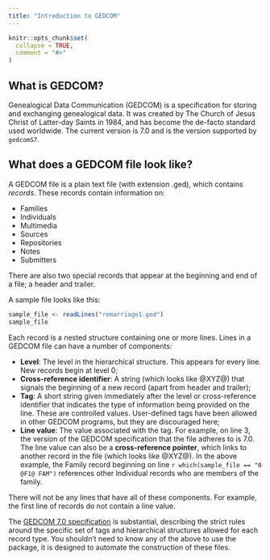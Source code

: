 ```yaml
---
title: "Introduction to GEDCOM"
---
```


```r
knitr::opts_chunk$set(
  collapse = TRUE,
  comment = "#>"
)
```

## What is GEDCOM?

Genealogical Data Communication (GEDCOM) is a specification for storing and exchanging genealogical data. It was created by The Church of Jesus Christ of Latter-day Saints in 1984, and has become the de-facto standard used worldwide. The current version is 7.0 and is the version supported by `gedcomS7`.

## What does a GEDCOM file look like?

A GEDCOM file is a plain text file (with extension .ged), which contains *records*. These records contain information on:

* Families
* Individuals
* Multimedia
* Sources
* Repositories
* Notes
* Submitters

There are also two special records that appear at the beginning and end of a file; a header and trailer.

A sample file looks like this:

```r
sample_file <- readLines("remarriage1.ged")
sample_file
```

Each record is a nested structure containing one or more lines. Lines in a GEDCOM file can have a number of components:

* **Level**: The level in the hierarchical structure. This appears for every line. New records begin at level 0;
* **Cross-reference identifier**: A string (which looks like @XYZ@) that signals the beginning of a new record (apart from header and trailer);
* **Tag**: A short string given immediately after the level or cross-reference identifier that indicates the type of information being provided on the line. These are controlled values. User-defined tags have been allowed in other GEDCOM programs, but they are discouraged here;
* **Line value**: The value associated with the tag. For example, on line 3, the version of the GEDCOM specification that the file adheres to is 7.0. The line value can also be a **cross-reference pointer**, which links to another record in the file (which looks like @XYZ@). In the above example, the Family record beginning on line `r which(sample_file == "0 @F1@ FAM")` references other Individual records who are members of the family.

There will not be any lines that have all of these components. For example, the first line of records do not contain a line value.

The [GEDCOM 7.0 specification](https://gedcom.io/specifications/FamilySearchGEDCOMv7.html) is substantial, describing the strict rules around the specific set of tags and hierarchical structures allowed for each record type. You shouldn't need to know any of the above to use the package, it is designed to automate the construction of these files.

